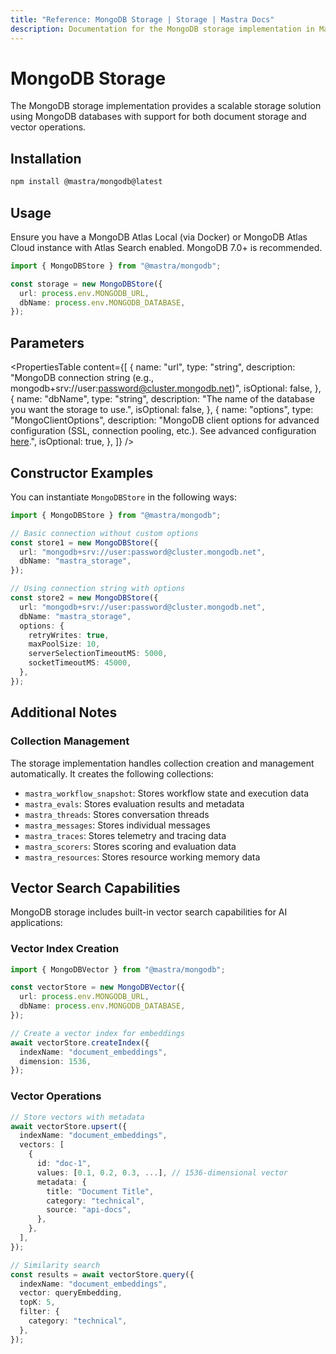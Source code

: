 ```yaml
---
title: "Reference: MongoDB Storage | Storage | Mastra Docs"
description: Documentation for the MongoDB storage implementation in Mastra.
---
```


# MongoDB Storage

The MongoDB storage implementation provides a scalable storage solution using MongoDB databases with support for both document storage and vector operations.

## Installation

```bash copy
npm install @mastra/mongodb@latest
```

## Usage

Ensure you have a MongoDB Atlas Local (via Docker) or MongoDB Atlas Cloud instance with Atlas Search enabled. MongoDB 7.0+ is recommended.

```typescript copy showLineNumbers
import { MongoDBStore } from "@mastra/mongodb";

const storage = new MongoDBStore({
  url: process.env.MONGODB_URL,
  dbName: process.env.MONGODB_DATABASE,
});
```

## Parameters

<PropertiesTable
  content={[
    {
      name: "url",
      type: "string",
      description:
        "MongoDB connection string (e.g., mongodb+srv://user:password@cluster.mongodb.net)",
      isOptional: false,
    },
    {
      name: "dbName",
      type: "string",
      description: "The name of the database you want the storage to use.",
      isOptional: false,
    },
    {
      name: "options",
      type: "MongoClientOptions",
      description:
        "MongoDB client options for advanced configuration (SSL, connection pooling, etc.). See advanced configuration [here](https://www.mongodb.com/docs/drivers/node/current/connect/connection-options/).",
      isOptional: true,
    },
  ]}
/>

## Constructor Examples

You can instantiate `MongoDBStore` in the following ways:

```ts
import { MongoDBStore } from "@mastra/mongodb";

// Basic connection without custom options
const store1 = new MongoDBStore({
  url: "mongodb+srv://user:password@cluster.mongodb.net",
  dbName: "mastra_storage",
});

// Using connection string with options
const store2 = new MongoDBStore({
  url: "mongodb+srv://user:password@cluster.mongodb.net",
  dbName: "mastra_storage",
  options: {
    retryWrites: true,
    maxPoolSize: 10,
    serverSelectionTimeoutMS: 5000,
    socketTimeoutMS: 45000,
  },
});
```

## Additional Notes

### Collection Management

The storage implementation handles collection creation and management automatically. It creates the following collections:

- `mastra_workflow_snapshot`: Stores workflow state and execution data
- `mastra_evals`: Stores evaluation results and metadata
- `mastra_threads`: Stores conversation threads
- `mastra_messages`: Stores individual messages
- `mastra_traces`: Stores telemetry and tracing data
- `mastra_scorers`: Stores scoring and evaluation data
- `mastra_resources`: Stores resource working memory data

## Vector Search Capabilities

MongoDB storage includes built-in vector search capabilities for AI applications:

### Vector Index Creation

```typescript copy
import { MongoDBVector } from "@mastra/mongodb";

const vectorStore = new MongoDBVector({
  url: process.env.MONGODB_URL,
  dbName: process.env.MONGODB_DATABASE,
});

// Create a vector index for embeddings
await vectorStore.createIndex({
  indexName: "document_embeddings",
  dimension: 1536,
});
```

### Vector Operations

```typescript copy
// Store vectors with metadata
await vectorStore.upsert({
  indexName: "document_embeddings",
  vectors: [
    {
      id: "doc-1",
      values: [0.1, 0.2, 0.3, ...], // 1536-dimensional vector
      metadata: {
        title: "Document Title",
        category: "technical",
        source: "api-docs",
      },
    },
  ],
});

// Similarity search
const results = await vectorStore.query({
  indexName: "document_embeddings",
  vector: queryEmbedding,
  topK: 5,
  filter: {
    category: "technical",
  },
});
```
